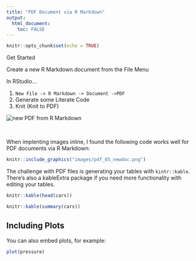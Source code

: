 ```yaml
---
title: "PDF Document via R Markdown"
output: 
  html_document:
    toc: FALSE
---
```


```r
knitr::opts_chunk$set(echo = TRUE)
```

Get Started

Create a new R Markdown document from the File Menu

In RStudio...


1. `New File -> R Markdown -> Document ->PDF`
1. Generate some Literate Code
1. Knit (Knit to PDF)

![](images/pdf_05_newdoc.png "new PDF from R Markdown")


&nbsp;

When implenting images inline, I found the following code works well for PDF documents via R Markdown:

``` r 
knitr::include_graphics("images/pdf_05_newdoc.png") 
``` 


The challenge with PDF files is generating your tables with `kintr::kable`.  There's also a kableExtra package if you need more functionality with editing your tables.




```r
knitr::kable(head(cars))
```

```r
knitr::kable(summary(cars))
```

## Including Plots

You can also embed plots, for example:

```r
plot(pressure)
```

